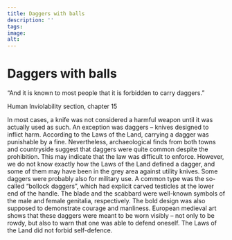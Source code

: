 ```yaml
---
title: Daggers with balls
description: ''
tags:
image: 
alt: 
---
```



# Daggers with balls

“And it is known to most people that it is forbidden to carry daggers.”

Human Inviolability section, chapter 15

In most cases, a knife was not considered a harmful weapon until it was actually used as such. An exception was daggers – knives designed to inflict harm. According to the Laws of the Land, carrying a dagger was punishable by a fine. Nevertheless, archaeological finds from both towns and countryside suggest that daggers were quite common despite the prohibition. This may indicate that the law was difficult to enforce. However, we do not know exactly how the Laws of the Land defined a dagger, and some of them may have been in the grey area against utility knives. Some daggers were probably also for military use. A common type was the so-called “bollock daggers”, which had explicit carved testicles at the lower end of the handle. The blade and the scabbard were well-known symbols of the male and female genitalia, respectively. The bold design was also supposed to demonstrate courage and manliness. European medieval art shows that these daggers were meant to be worn visibly – not only to be rowdy, but also to warn that one was able to defend oneself. The Laws of the Land did not forbid self-defence.

